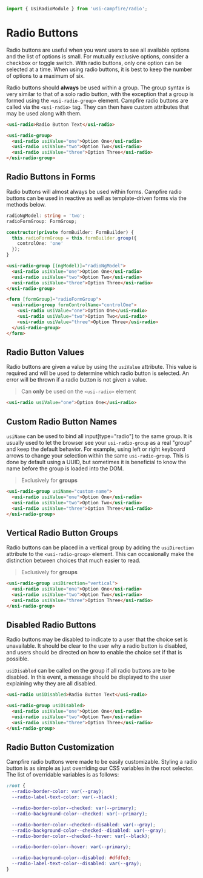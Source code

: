 ```ts
import { UsiRadioModule } from 'usi-campfire/radio';
```

# Radio Buttons
Radio buttons are useful when you want users to see all available options and the list of options is small. For mutually exclusive options, consider a checkbox
or toggle switch. With radio buttons, only one option can be selected at a time. When using radio buttons, it is best to keep the number of options to a
maximum of six.

Radio buttons should **always** be used within a group. The group syntax is very similar to that of a solo radio button, with the exception that a group is
formed using the `<usi-radio-group>` element. Campfire radio buttons are called via the `<usi-radio>` tag. They can then have custom attributes that may be
used along with them.

```html
<usi-radio>Radio Button Text</usi-radio>

<usi-radio-group>
  <usi-radio usiValue="one">Option One</usi-radio>
  <usi-radio usiValue="two">Option Two</usi-radio>
  <usi-radio usiValue="three">Option Three</usi-radio>
</usi-radio-group>
```

## Radio Buttons in Forms
Radio buttons will almost always be used within forms. Campfire radio buttons can be used in reactive as well as template-driven forms via the methods below.

```ts
radioNgModel: string = 'two';
radioFormGroup: FormGroup;

constructor(private formBuilder: FormBuilder) {
  this.radioFormGroup = this.formBuilder.group({
    controlOne: 'one'
  });
}
```

```html
<usi-radio-group [(ngModel)]="radioNgModel">
  <usi-radio usiValue="one">Option One</usi-radio>
  <usi-radio usiValue="two">Option Two</usi-radio>
  <usi-radio usiValue="three">Option Three</usi-radio>
</usi-radio-group>

<form [formGroup]="radioFormGroup">
  <usi-radio-group formControlName="controlOne">
    <usi-radio usiValue="one">Option One</usi-radio>
    <usi-radio usiValue="two">Option Two</usi-radio>
    <usi-radio usiValue="three">Option Three</usi-radio>
  </usi-radio-group>
</form>
```

## Radio Button Values
Radio buttons are given a value by using the `usiValue` attribute. This value is required and will be used to determine which radio button is selected. An error
will be thrown if a radio button is not given a value.

> Can **only** be used on the `<usi-radio>` element

```html
<usi-radio usiValue="one">Option One</usi-radio>
```

## Custom Radio Button Names
`usiName` can be used to bind all input[type="radio"] to the same group. It is usually used to let the browser see your `usi-radio-group` as a real "group" and
keep the default behavior. For example, using left or right keyboard arrows to change your selection within the same `usi-radio-group`. This is done by default
using a UUID, but sometimes it is beneficial to know the name before the group is loaded into the DOM.

> Exclusively for **groups**

```html
<usi-radio-group usiName="custom-name">
  <usi-radio usiValue="one">Option One</usi-radio>
  <usi-radio usiValue="two">Option Two</usi-radio>
  <usi-radio usiValue="three">Option Three</usi-radio>
</usi-radio-group>
```

## Vertical Radio Button Groups
Radio buttons can be placed in a vertical group by adding the `usiDirection` attribute to the `<usi-radio-group>` element. This can occasionally make the
distinction between choices that much easier to read.

> Exclusively for **groups**

```html
<usi-radio-group usiDirection="vertical">
  <usi-radio usiValue="one">Option One</usi-radio>
  <usi-radio usiValue="two">Option Two</usi-radio>
  <usi-radio usiValue="three">Option Three</usi-radio>
</usi-radio-group>
```

## Disabled Radio Buttons
Radio buttons may be disabled to indicate to a user that the choice set is unavailable. It should be clear to the user why a radio button is disabled, and
users should be directed on how to enable the choice set if that is possible.

`usiDisabled` can be called on the group if all radio buttons are to be disabled. In this event, a message should be displayed to the user explaining why they
are all disabled.

```html
<usi-radio usiDisabled>Radio Button Text</usi-radio>

<usi-radio-group usiDisabled>
  <usi-radio usiValue="one">Option One</usi-radio>
  <usi-radio usiValue="two">Option Two</usi-radio>
  <usi-radio usiValue="three">Option Three</usi-radio>
</usi-radio-group>
```

## Radio Button Customization
Campfire radio buttons were made to be easily customizable. Styling a radio button is as simple as just overriding our CSS variables in the root selector. The
list of overridable variables is as follows:

```css
:root {
  --radio-border-color: var(--gray);
  --radio-label-text-color: var(--black);

  --radio-border-color--checked: var(--primary);
  --radio-background-color--checked: var(--primary);

  --radio-border-color--checked--disabled: var(--gray);
  --radio-background-color--checked--disabled: var(--gray);
  --radio-border-color--checked--hover: var(--black);

  --radio-border-color--hover: var(--primary);

  --radio-background-color--disabled: #dfdfe3;
  --radio-label-text-color--disabled: var(--gray);
}
```
